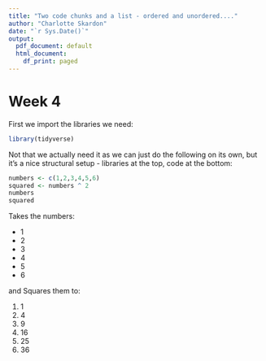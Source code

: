```yaml
---
title: "Two code chunks and a list - ordered and unordered...."
author: "Charlotte Skardon"
date: "`r Sys.Date()`"
output:
  pdf_document: default
  html_document:
    df_print: paged
---
```


# Week 4

<!-- ```{r renv setup}
setwd("./Week4")
renv::activate()
``` -->

First we import the libraries we need:

```r
library(tidyverse)
```

Not that we actually need it as we can just do the following on its own, but it's a nice structural setup - libraries at the top, code at the bottom:

```r
numbers <- c(1,2,3,4,5,6)
squared <- numbers ^ 2
numbers
squared
```

Takes the numbers:

* 1
* 2
* 3
* 4
* 5 
* 6

and Squares them to:

1. 1
2. 4
3. 9
4. 16
5. 25
6. 36

<!-- ```{r renv teardown}
setwd("../")
renv::deactivate()
``` -->